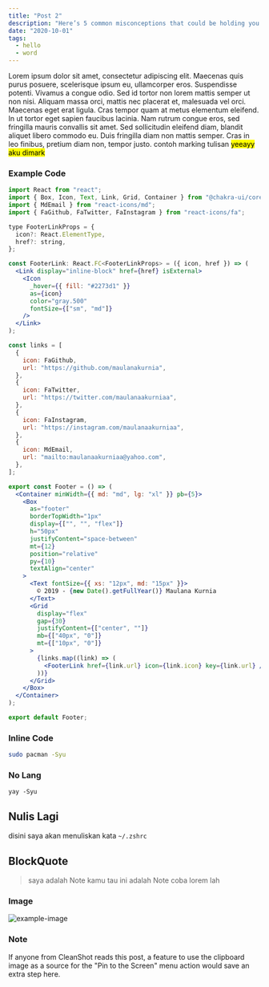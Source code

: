 ```yaml
---
title: "Post 2"
description: "Here’s 5 common misconceptions that could be holding you back from your first development job."
date: "2020-10-01"
tags:
  - hello
  - word
---
```


Lorem ipsum dolor sit amet, consectetur adipiscing elit. Maecenas quis purus posuere, scelerisque ipsum eu, ullamcorper eros. Suspendisse potenti. Vivamus a congue odio. Sed id tortor non lorem mattis semper ut non nisi. Aliquam massa orci, mattis nec placerat et, malesuada vel orci. Maecenas eget erat ligula. Cras tempor quam at metus elementum eleifend. In ut tortor eget sapien faucibus lacinia. Nam rutrum congue eros, sed fringilla mauris convallis sit amet. Sed sollicitudin eleifend diam, blandit aliquet libero commodo eu. Duis fringilla diam non mattis semper. Cras in leo finibus, pretium diam non, tempor justo.
contoh marking tulisan <mark>yeeayy aku dimark</mark>

### Example Code

```js:src/index.jsx
import React from "react";
import { Box, Icon, Text, Link, Grid, Container } from "@chakra-ui/core";
import { MdEmail } from "react-icons/md";
import { FaGithub, FaTwitter, FaInstagram } from "react-icons/fa";

type FooterLinkProps = {
  icon?: React.ElementType,
  href?: string,
};

const FooterLink: React.FC<FooterLinkProps> = ({ icon, href }) => (
  <Link display="inline-block" href={href} isExternal>
    <Icon
      _hover={{ fill: "#2273d1" }}
      as={icon}
      color="gray.500"
      fontSize={["sm", "md"]}
    />
  </Link>
);

const links = [
  {
    icon: FaGithub,
    url: "https://github.com/maulanakurnia",
  },
  {
    icon: FaTwitter,
    url: "https://twitter.com/maulanaakurniaa",
  },
  {
    icon: FaInstagram,
    url: "https://instagram.com/maulanaakurniaa",
  },
  {
    icon: MdEmail,
    url: "mailto:maulanaakurniaa@yahoo.com",
  },
];

export const Footer = () => (
  <Container minWidth={{ md: "md", lg: "xl" }} pb={5}>
    <Box
      as="footer"
      borderTopWidth="1px"
      display={["", "", "flex"]}
      h="50px"
      justifyContent="space-between"
      mt={12}
      position="relative"
      py={10}
      textAlign="center"
    >
      <Text fontSize={{ xs: "12px", md: "15px" }}>
        © 2019 - {new Date().getFullYear()} Maulana Kurnia
      </Text>
      <Grid
        display="flex"
        gap={30}
        justifyContent={["center", ""]}
        mb={["40px", "0"]}
        mt={["10px", "0"]}
      >
        {links.map((link) => (
          <FooterLink href={link.url} icon={link.icon} key={link.url} />
        ))}
      </Grid>
    </Box>
  </Container>
);

export default Footer;
```

### Inline Code

```bash
sudo pacman -Syu
```

### No Lang

```
yay -Syu
```

## Nulis Lagi

disini saya akan menuliskan kata `~/.zshrc`

## BlockQuote

> saya adalah Note
> kamu tau ini adalah Note
> coba lorem lah

### Image

<Image
  caption="David Hockney’s “The Scrabble Game”, 1981. Image courtesy [Christies](https://www.christies.com/lotfinder/prints-multiples/david-hockney-the-scrabble-game-5532678-details.aspx)."
  src="2020/hockney-scrabble.jpg"
  alt="example-image"
/>

### Note

<Note title="CleanShot Feature Request" status="info">
    If anyone from CleanShot reads this post, a feature to use the clipboard
    image as a source for the "Pin to the Screen" menu action would save an
    extra step here.
</Note>
